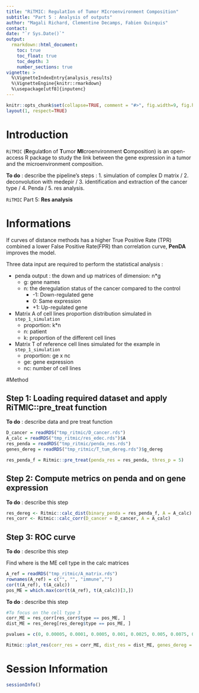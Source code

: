 ```yaml
---
title: "RiTMIC: RegulatIon of Tumor MIcroenvironment Composition"
subtitle: "Part 5 : Analysis of outputs"
author: "Magali Richard, Clementine Decamps, Fabien Quinquis"
contact: 
date: "`r Sys.Date()`"
output: 
  rmarkdown::html_document:
    toc: true
    toc_float: true
    toc_depth: 3
    number_sections: true
vignette: >
  %\VignetteIndexEntry{analysis_results}
  %\VignetteEngine{knitr::rmarkdown}
  %\usepackage[utf8]{inputenc}
---
```


```r
knitr::opts_chunk$set(collapse=TRUE, comment = "#>", fig.width=9, fig.height=6, eval=TRUE, echo=TRUE, results="verbatim", dpi=75)
layout(1, respect=TRUE)
```


# Introduction

`RiTMIC` (**R**egulat**I**on of **T**umor **MI**croenvironment **C**omposition) is an open-access R package to study the link between the gene expression in a tumor and the microenvironment composition. 

**To do** : describe the pipeline's steps : 1. simulation of complex D matrix / 2. deconvolution with medepir / 3. identification and extraction of the cancer type / 4. Penda / 5. res analysis.

`RiTMIC` Part 5: **Res analysis**


# Informations

If curves of distance methods has a higher True Positive Rate (TPR) combined a lower False Positive Rate(FPR) than correlation curve, __PenDA__ improves the model.  

Three data input are required to perform the statistical analysis :

- penda output : the down and up matrices of dimension: n*g 
  - g: gene names 
  - n: the deregulation status of the cancer compared to the control
    - -1: Down-regulated gene 
    - 0: Same expression
    - +1: Up-regulated gene 

- Matrix A of cell lines proportion distribution simulated in `step_1_simulation`
  - proportion: k*n
  - n: patient 
  - k: proportion of the different cell lines
  
- Matrix T of reference cell lines simulated for the example in `step_1_simulation`
  - proportion: ge x nc
  - ge: gene expression
  - nc: number of cell lines 
  
  
#Method 

## Step 1: Loading required dataset and apply RiTMIC::pre_treat function

**To do** : describe data and pre treat function

```r
D_cancer = readRDS("tmp_ritmic/D_cancer.rds")
A_calc = readRDS("tmp_ritmic/res_edec.rds")$A
res_penda = readRDS("tmp_ritmic/penda_res.rds")
genes_dereg = readRDS("tmp_ritmic/T_tum_dereg.rds")$g_dereg

res_penda_f = Ritmic::pre_treat(penda_res = res_penda, thres_p = 5)
```

## Step 2: Compute metrics on penda and on gene expression

**To do** : describe this step

```r
res_dereg <- Ritmic::calc_dist(binary_penda = res_penda_f, A = A_calc)
res_corr <- Ritmic::calc_corr(D_cancer = D_cancer, A = A_calc)
```

## Step 3: ROC curve

**To do** : describe this step

Find where is the ME cell type in the calc matrices

```r
A_ref = readRDS("tmp_ritmic/A_matrix.rds")
rownames(A_ref) = c("", "", "immune","")
cor(t(A_ref), t(A_calc))
pos_ME = which.max(cor(t(A_ref), t(A_calc))[3,])
```

**To do** : describe this step

```r
#To focus on the cell type 3 
corr_ME = res_corr[res_corr$type == pos_ME, ]
dist_ME = res_dereg[res_dereg$type == pos_ME, ]

pvalues = c(0, 0.00005, 0.0001, 0.0005, 0.001, 0.0025, 0.005, 0.0075, 0.01, 0.02, 0.03, 0.04, 0.05, 0.1, 0.15, 0.2, 0.25,  0.3, 0.35, 0.4, 0.45, 0.5, 0.55, 0.6, 0.65, 0.7, 0.75, 0.8, 0.85, 0.9, 0.95, 1)

Ritmic::plot_res(corr_res = corr_ME, dist_res = dist_ME, genes_dereg = genes_dereg, pvalues, graph_title = "ROC curves to test the model improvement induce by PenDA")
```

# Session Information

```r
sessionInfo()
```
